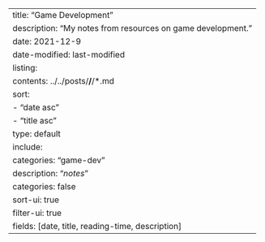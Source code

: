 ---
title: "Game Development"
description: "My notes from resources on game development."
date: 2021-12-9
date-modified: last-modified
listing:
  contents: ../../posts/**/**/*.md
  sort: 
      - "date asc"
      - "title asc"
  type: default
  include: 
    categories: "game-dev"
    description: "*notes*"
  categories: false
  sort-ui: true
  filter-ui: true
  fields: [date, title, reading-time, description]
---